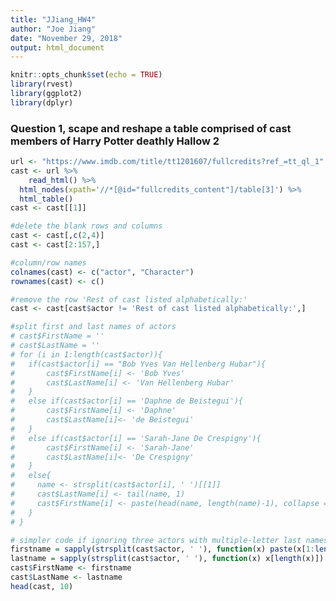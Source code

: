 ```yaml
---
title: "JJiang_HW4"
author: "Joe Jiang"
date: "November 29, 2018"
output: html_document
---
```


```r
knitr::opts_chunk$set(echo = TRUE)
library(rvest)
library(ggplot2)
library(dplyr)
```

### Question 1, scape and reshape a table comprised of cast members of Harry Potter deathly Hallow 2

```r
url <- "https://www.imdb.com/title/tt1201607/fullcredits?ref_=tt_ql_1"
cast <- url %>%
	read_html() %>%
  html_nodes(xpath='//*[@id="fullcredits_content"]/table[3]') %>%
  html_table()
cast <- cast[[1]]
```
```r
#delete the blank rows and columns
cast <- cast[,c(2,4)]
cast <- cast[2:157,]

#column/row names 
colnames(cast) <- c("actor", "Character")
rownames(cast) <- c()

#remove the row 'Rest of cast listed alphabetically:'
cast <- cast[cast$actor != 'Rest of cast listed alphabetically:',]

#split first and last names of actors 
# cast$FirstName = '' 
# cast$LastName = ''
# for (i in 1:length(cast$actor)){
#   if(cast$actor[i] == "Bob Yves Van Hellenberg Hubar"){
#       cast$FirstName[i] <- 'Bob Yves'
#       cast$LastName[i] <- 'Van Hellenberg Hubar'
#   }
#   else if(cast$actor[i] == 'Daphne de Beistegui'){
#       cast$FirstName[i] <- 'Daphne'
#       cast$LastName[i]<- 'de Beistegui'
#   }
#   else if(cast$actor[i] == 'Sarah-Jane De Crespigny'){
#       cast$FirstName[i] <- 'Sarah-Jane'
#       cast$LastName[i]<- 'De Crespigny'
#   }
#   else{
#     name <- strsplit(cast$actor[i], ' ')[[1]]
#     cast$LastName[i] <- tail(name, 1)
#     cast$FirstName[i] <- paste(head(name, length(name)-1), collapse = ' ')
#   }
# }

# simpler code if ignoring three actors with multiple-letter last names
firstname = sapply(strsplit(cast$actor, ' '), function(x) paste(x[1:length(x)-1], collapse = " "))
lastname = sapply(strsplit(cast$actor, ' '), function(x) x[length(x)])
cast$FirstName <- firstname
cast$LastName <- lastname
head(cast, 10)
```

## 

